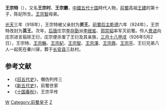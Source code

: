 '''王宗特'''（{{bd|？||926年|5月2日|catIdx=W}}），又名'''王宗时'''、'''王宗霸'''，[[中國|中國]][[五代十国|五代十国]]時代人物，[[前蜀|前蜀]]高祖[[王建_(前蜀)|王建]]的第十子，陈妃所生。[[王宗智|王宗智]]母弟。

[[光天_(前蜀)|光天]]三年（918年），王宗特被父亲封为'''资王'''。[[前蜀后主|前蜀后主]][[乾德_(前蜀)|乾德]]六年（924年），王宗特改封为'''莒王'''。次年，[[后唐|后唐]]庄宗[[李存勖|李存勖]]派[[李继岌|李继岌]]、[[郭崇韬|郭崇韬]]率军灭前蜀。伶人[[景进|景进]]向庄宗进言翦除王衍，庄宗便杀害了王衍及其亲族，[[三月十八|三月十八]][[甲戌|甲戌]]（926年5月2日），王宗特、[[王宗輅|王宗輅]]、[[王宗紀|王宗紀]]、[[王宗智|王宗智]]、[[王宗澤|王宗澤]]、[[王宗鼎|王宗鼎]]、[[王宗平|王宗平]]、王衍兄弟八人一起死在秦川驿，葬于[[长安县|长安县]]三赵村。

==参考文献==
*《[[旧五代史|旧五代史]]》，僭伪列传三
*《[[新五代史|新五代史]]》，前蜀世家
*《[[十国春秋|十国春秋]]》，王宗平传
 
[[Category:五代十国皇族|W]] 
[[Category:前蜀皇子|Category:前蜀皇子]]
[[Category:王姓|Z]]